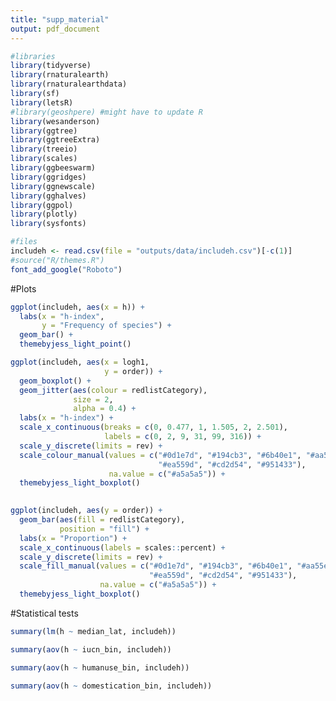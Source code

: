```yaml
---
title: "supp_material"
output: pdf_document
---
```


```r
#libraries
library(tidyverse)
library(rnaturalearth)
library(rnaturalearthdata)
library(sf)
library(letsR)
#library(geoshpere) #might have to update R
library(wesanderson)
library(ggtree)
library(ggtreeExtra)
library(treeio)
library(scales)
library(ggbeeswarm)
library(ggridges)
library(ggnewscale)
library(gghalves)
library(ggpol)
library(plotly)
library(sysfonts)
```

```r
#files
includeh <- read.csv(file = "outputs/data/includeh.csv")[-c(1)] 
#source("R/themes.R")
font_add_google("Roboto")
```

#Plots

```r
ggplot(includeh, aes(x = h)) +
  labs(x = "h-index",
       y = "Frequency of species") +
  geom_bar() +
  themebyjess_light_point()
```

```r
ggplot(includeh, aes(x = logh1,
                     y = order)) +
  geom_boxplot() +
  geom_jitter(aes(colour = redlistCategory),
              size = 2,
              alpha = 0.4) +
  labs(x = "h-index") +
  scale_x_continuous(breaks = c(0, 0.477, 1, 1.505, 2, 2.501),
                     labels = c(0, 2, 9, 31, 99, 316)) +
  scale_y_discrete(limits = rev) +
  scale_colour_manual(values = c("#0d1e7d", "#194cb3", "#6b40e1", "#aa55ea",
                                 "#ea559d", "#cd2d54", "#951433"),
                      na.value = c("#a5a5a5")) +
  themebyjess_light_boxplot()
  
```

```r
ggplot(includeh, aes(y = order)) +
  geom_bar(aes(fill = redlistCategory),
           position = "fill") +
  labs(x = "Proportion") +
  scale_x_continuous(labels = scales::percent) +
  scale_y_discrete(limits = rev) +
  scale_fill_manual(values = c("#0d1e7d", "#194cb3", "#6b40e1", "#aa55ea",
                               "#ea559d", "#cd2d54", "#951433"),
                    na.value = c("#a5a5a5")) +
  themebyjess_light_boxplot()
```

#Statistical tests

```r
summary(lm(h ~ median_lat, includeh))
```

```r
summary(aov(h ~ iucn_bin, includeh))
```

```r
summary(aov(h ~ humanuse_bin, includeh))
```

```r
summary(aov(h ~ domestication_bin, includeh))
```

